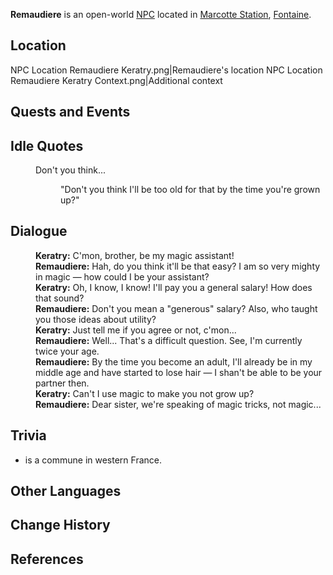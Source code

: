 {{Meta
<!-- Remove this template after adding the missing info -->
|missing_NPC_profile  = yes
}}
{{Character Infobox
|type             = Open-World NPC
|image            = NPC Remaudiere.png
|realname         = <!-- Optional, if different from in-game name -->
|deceased         = <!-- Past (for deceased prior to events of the game) or free response -->
|region           = Fontaine
|location         = Fontaine
|affiliation      = 
|title            = 

|ancestry         = <!-- Clan/family -->
|father           = 
|mother           = 
|spouse           = 
|sibling          = Keratry
|child            = 
|relative         = 

|voiceEN          = 
|voiceCN          = 
|voiceJP          = 
|voiceKR          = 
|dialoguereward   = 
}}
'''Remaudiere''' is an open-world [[NPC]] located in [[Marcotte Station]], [[Fontaine]].

==Location==
<gallery>
NPC Location Remaudiere Keratry.png|Remaudiere's location
NPC Location Remaudiere Keratry Context.png|Additional context
</gallery>
<!--
==Profile==
''(To be added.)''

===Appearance===
''(To be added.)''
-->
==Quests and Events==
{{Quests and Events}}

==Idle Quotes==
{{Dialogue Start}}
: {{DIcon|Idle}} Don't you think...
:: {{A|VO Remaudiere 01.ogg}} "Don't you think I'll be too old for that by the time you're grown up?"
{{Dialogue End}}

==Dialogue==
{{Dialogue Start}}
:'''Keratry:''' C'mon, brother, be my magic assistant!
:'''Remaudiere:''' Hah, do you think it'll be that easy? I am so very mighty in magic &mdash; how could I be your assistant?
:'''Keratry:''' Oh, I know, I know! I'll pay you a general salary! How does that sound?
:'''Remaudiere:''' Don't you mean a "generous" salary? Also, who taught you those ideas about utility?
:'''Keratry:''' Just tell me if you agree or not, c'mon...
:'''Remaudiere:''' Well... That's a difficult question. See, I'm currently twice your age.
:'''Remaudiere:''' By the time you become an adult, I'll already be in my middle age and have started to lose hair &mdash; I shan't be able to be your partner then.
:'''Keratry:''' Can't I use magic to make you not grow up?
:'''Remaudiere:''' Dear sister, we're speaking of magic tricks, not magic...
{{Dialogue End}}
<!--
==Event Dialogue==
===Event Name===
{{Dialogue Start}}
:'''{{subst:PAGENAME}}:'''
{{Dialogue End}}
-->
==Trivia==
*{{w|La Remaudière}} is a commune in western France.

==Other Languages==
{{Other Languages|default_hidden=1
|en      = Remaudiere
|zhs     = 勒莫迪埃
|zhs_rm  = Lèmòdí'āi
|zht     = 勒莫迪埃
|zht_rm  = Lèmòdí'āi
|ja      = レモディエール
|ja_rm   = Remodieeru
|ko      = 르무디에
|es      = Remaudière
|fr      = Remaudière
|ru      = Ремодье
|th      = Remaudiere
|vi      = Remaudiere
|de      = Remaudière
|id      = Remaudiere
|pt      = Remaudiere
|tr      = Remaudiere
|it      = Remaudière
}}

==Change History==
{{Change History|4.0}}

==References==
{{Reflist}}